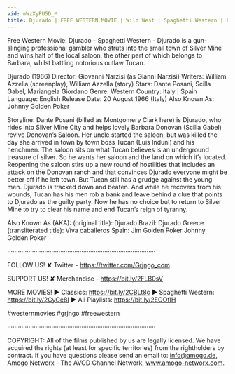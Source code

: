 ```yaml
---
vid: mWzXyPU5D_M
title: Djurado | FREE WESTERN MOVIE | Wild West | Spaghetti Western | Classic Film | Full Action Movie
---
```


Free Western Movie: Djurado - Spaghetti Western - Djurado is a gun-slinging professional gambler who struts into the small town of Silver Mine and wins half of the local saloon, the other part of which belongs to Barbara, whilst battling notorious outlaw Tucan.

Djurado (1966)
Director: Giovanni Narzisi (as Gianni Narzisi)
Writers: William Azzella (screenplay), William Azzella (story) 
Stars: Dante Posani, Scilla Gabel, Mariangela Giordano 
Genre: Western 
Country: Italy | Spain
Language: English
Release Date: 20 August 1966 (Italy) 
Also Known As: Johnny Golden Poker 

Storyline:
Dante Posani (billed as Montgomery Clark here) is Djurado, who rides into Silver Mine City and helps lovely Barbara Donovan (Scilla Gabel) revive Donovan’s Saloon. Her uncle started the saloon, but was killed the day she arrived in town by town boss Tucan (Luis Induni) and his henchmen. The saloon sits on what Tucan believes is an underground treasure of silver. So he wants her saloon and the land on which it’s located. Reopening the saloon stirs up a new round of hostilities that includes an attack on the Donovan ranch and that convinces Djurado everyone might be better off if he left town. But Tucan still has a grudge against the young men. Djurado is tracked down and beaten. And while he recovers from his wounds, Tucan has his men rob a bank and leave behind a clue that points to Djurado as the guilty party. Now he has no choice but to return to Silver Mine to try to clear his name and end Tucan’s reign of tyranny.

Also Known As (AKA):
(original title): Djurado
Brazil: Djurado
Greece (transliterated title): Viva caballeros
Spain: Jim Golden Poker
 Johnny Golden Poker

····················································································

FOLLOW US!
✘ Twitter - https://twitter.com/Grjngo_com

SUPPORT US!
✘ Merchandise - https://bit.ly/2FLB0sV

MORE MOVIES! 
► Classics: https://bit.ly/2CBLt8c 
► Spaghetti Western: https://bit.ly/2CyCe8I 
► All Playlists: https://bit.ly/2EOOfIH 

#westernmovies #grjngo #freewestern

····················································································

COPYRIGHT: All of the films published by us are legally licensed. We have acquired the rights (at least for specific territories) from the rightholders by contract. If you have questions please send an email to: info@amogo.de, Amogo Networx - The AVOD Channel Network, www.amogo-networx.com.